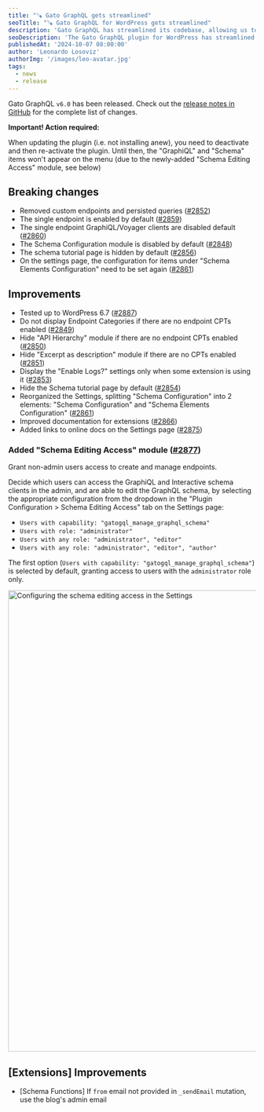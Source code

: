 ```yaml
---
title: "🪚 Gato GraphQL gets streamlined"
seoTitle: "🪚 Gato GraphQL for WordPress gets streamlined"
description: 'Gato GraphQL has streamlined its codebase, allowing us to install independent extensions'
seoDescription: 'The Gato GraphQL plugin for WordPress has streamlined its codebase, allowing us to install independent extensions'
publishedAt: '2024-10-07 08:00:00'
author: 'Leonardo Losoviz'
authorImg: '/images/leo-avatar.jpg'
tags:
  - news
  - release
---
```


Gato GraphQL `v6.0` has been released. Check out the [release notes in GitHub](https://github.com/GatoGraphQL/GatoGraphQL/releases/tag/5.0.0) for the complete list of changes.

**Important! Action required:**

When updating the plugin (i.e. not installing anew), you need to deactivate and then re-activate the plugin. Until then, the "GraphiQL" and "Schema" items won't appear on the menu (due to the newly-added "Schema Editing Access" module, see below)

## Breaking changes

- Removed custom endpoints and persisted queries ([#2852](https://github.com/GatoGraphQL/GatoGraphQL/pull/2852))
- The single endpoint is enabled by default ([#2859](https://github.com/GatoGraphQL/GatoGraphQL/pull/2859))
- The single endpoint GraphiQL/Voyager clients are disabled default ([#2860](https://github.com/GatoGraphQL/GatoGraphQL/pull/2860))
- The Schema Configuration module is disabled by default ([#2848](https://github.com/GatoGraphQL/GatoGraphQL/pull/2848))
- The schema tutorial page is hidden by default ([#2856](https://github.com/GatoGraphQL/GatoGraphQL/pull/2856))
- On the settings page, the configuration for items under "Schema Elements Configuration" need to be set again ([#2861](https://github.com/GatoGraphQL/GatoGraphQL/pull/2861))

## Improvements

- Tested up to WordPress 6.7 ([#2887](https://github.com/GatoGraphQL/GatoGraphQL/pull/2887))
- Do not display Endpoint Categories if there are no endpoint CPTs enabled ([#2849](https://github.com/GatoGraphQL/GatoGraphQL/pull/2849))
- Hide "API Hierarchy" module if there are no endpoint CPTs enabled ([#2850](https://github.com/GatoGraphQL/GatoGraphQL/pull/2850))
- Hide "Excerpt as description" module if there are no CPTs enabled ([#2851](https://github.com/GatoGraphQL/GatoGraphQL/pull/2851))
- Display the "Enable Logs?" settings only when some extension is using it ([#2853](https://github.com/GatoGraphQL/GatoGraphQL/pull/2853))
- Hide the Schema tutorial page by default ([#2854](https://github.com/GatoGraphQL/GatoGraphQL/pull/2854))
- Reorganized the Settings, splitting "Schema Configuration" into 2 elements: "Schema Configuration" and  "Schema Elements Configuration" ([#2861](https://github.com/GatoGraphQL/GatoGraphQL/pull/2861))
- Improved documentation for extensions ([#2866](https://github.com/GatoGraphQL/GatoGraphQL/pull/2866))
- Added links to online docs on the Settings page ([#2875](https://github.com/GatoGraphQL/GatoGraphQL/pull/2875))

### Added "Schema Editing Access" module ([#2877](https://github.com/GatoGraphQL/GatoGraphQL/pull/2877))

Grant non-admin users access to create and manage endpoints.

Decide which users can access the GraphiQL and Interactive schema clients in the admin, and are able to edit the GraphQL schema, by selecting the appropriate configuration from the dropdown in the "Plugin Configuration > Schema Editing Access" tab on the Settings page:

- `Users with capability: "gatogql_manage_graphql_schema"`
- `Users with role: "administrator"`
- `Users with any role: "administrator", "editor"`
- `Users with any role: "administrator", "editor", "author"`

The first option (`Users with capability: "gatogql_manage_graphql_schema"`) is selected by default, granting access to users with the `administrator` role only.

<Image
  src="/assets/guides/upstream/settings-schema-editing-access.png"
  width="1024"
  height="940"
  alt="Configuring the schema editing access in the Settings"
  caption="Configuring the schema editing access in the Settings"
/>

## [Extensions] Improvements

- [Schema Functions] If `from` email not provided in `_sendEmail` mutation, use the blog's admin email

